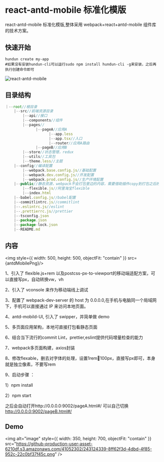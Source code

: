 
<Meta title="Hundun/标准化模版/移动端/react-antd-mobile" />

# react-antd-mobile 标准化模版

react-antd-mobile 标准化模版,整体采用 webpack+react+antd-mobile 组件库的技术方案。

## 快速开始

```shell
hundun create my-app
#如果没有安装hundun-cli可以运行sudo npm install hundun-cli -g来安装，之后再执行创建命令即可
```

<img
  alt="react-antd-mobile"
  src="https://github-production-user-asset-6210df.s3.amazonaws.com/41052302/243120394-8ba7c6ff-a559-4495-aff1-d33777b6ddea.png"
/>

## 目录结构

```javascript
｜--root//根目录
    |--src//前端资源目录
        |--api//接口
        |--components//组件
        |--pages//
              |--pageA//应用A
                    |--app.less
                    |--app.tsx//入口
                    |--router//应用A路由
              |--pageB//应用B
        |--store//状态管理，redux
        |--utils//工具包
        |--theme.less//主题
    |--config//编译配置
        |--webpack.base.config.js//基础配置
        |--webpack.dev.config.js//开发配置
        |--webpack.prod.config.js//生产环境配置
    |--public//静态资源，webpack不会打包里边的内容，需要借助插件copy到打包之后的目录。比如dist
        |--flexible.js//阿里淘宝flexible
        |--index.html
    |--babel.config.js//babel配置
    |--commitlintrc.js//commitlint
    |--.eslintrc.js//eslint
    |--.prettierrc.js//prettier
    |--tsconfig.json
    |--package.json
    |--package-lock.json
    |--README.md
```

## 内容

<img style={{ width: 500, height: 500, objectFit: "contain" }} src={antdMobilePng}/>

1、引入了 flexible.js+rem 以及postcss-px-to-viewport的移动端适配方案，可以直接写px，自动转换vw，vh

2、引入了 vconsole 来作为移动端线上调试

3、配置了 webpack-dev-server 的 host 为 0.0.0.0,在手机与电脑同一个局域网下，手机可以直接通过 IP 来访问本地页面。

4、antd-mobild-UI, 引入了 swipper，并简单做 demo

5、多页面应用架构，本地可直接打包看静态页面

6、结合当下流行的commit Lint，prettier,eslint提供代码增量检查的能力

7、webpack多页面构建，axios封装

8、修改flexable，删去对字体的处理，设置1rem🟰100px，直接写px即可，本身就是独立像素，不要写rem

9、启动步骤 ：

1）npm install

2）npm start

之后会自动打开http://0.0.0.0:9002/pageA.html#/  可以自己切换 http://0.0.0.0:9002/pageB.html#/

## Demo

<img
  alt="image"
  style={{ width: 350, height: 700, objectFit: "contain" }}
  src="https://github-production-user-asset-6210df.s3.amazonaws.com/41052302/243124339-8ff62f3d-4dbd-4f85-952c-22c0bf37f45c.png"
/>
